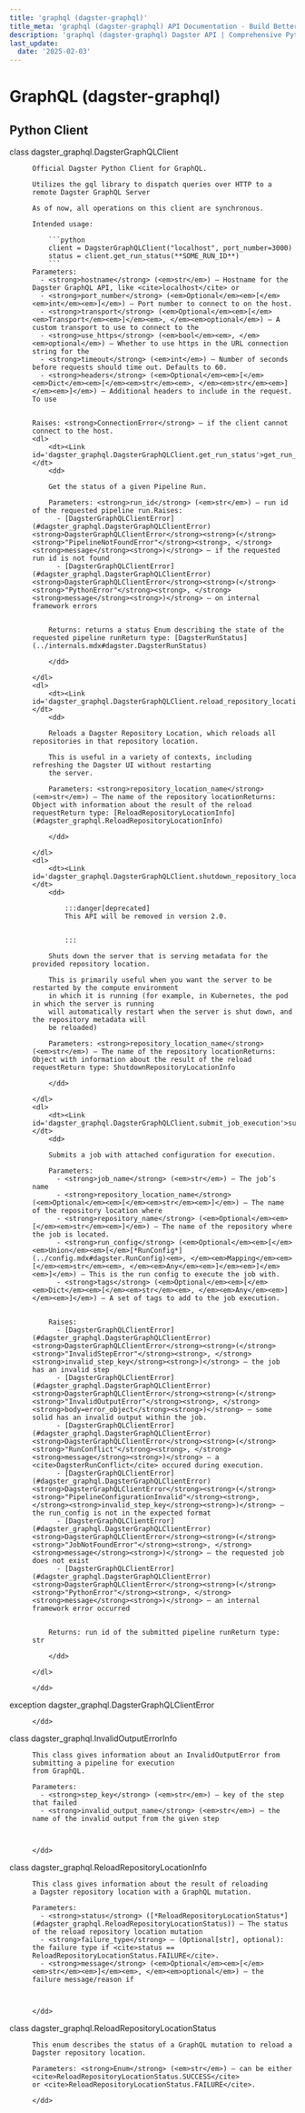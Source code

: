 ```yaml
---
title: 'graphql (dagster-graphql)'
title_meta: 'graphql (dagster-graphql) API Documentation - Build Better Data Pipelines | Python Reference Documentation for Dagster'
description: 'graphql (dagster-graphql) Dagster API | Comprehensive Python API documentation for Dagster, the data orchestration platform. Learn how to build, test, and maintain data pipelines with our detailed guides and examples.'
last_update:
  date: '2025-02-03'
---
```


<div class="section" id="graphql-dagster-graphql">


# GraphQL (dagster-graphql)

<div class="section" id="python-client">

## Python Client

<dl>
    <dt><Link id='dagster_graphql.DagsterGraphQLClient'>class dagster_graphql.DagsterGraphQLClient</Link></dt>
    <dd>

    Official Dagster Python Client for GraphQL.

    Utilizes the gql library to dispatch queries over HTTP to a remote Dagster GraphQL Server

    As of now, all operations on this client are synchronous.

    Intended usage:

        ```python
        client = DagsterGraphQLClient("localhost", port_number=3000)
        status = client.get_run_status(**SOME_RUN_ID**)
        ```
    Parameters: 
      - <strong>hostname</strong> (<em>str</em>) – Hostname for the Dagster GraphQL API, like <cite>localhost</cite> or
      - <strong>port_number</strong> (<em>Optional</em><em>[</em><em>int</em><em>]</em>) – Port number to connect to on the host.
      - <strong>transport</strong> (<em>Optional</em><em>[</em><em>Transport</em><em>]</em><em>, </em><em>optional</em>) – A custom transport to use to connect to the
      - <strong>use_https</strong> (<em>bool</em><em>, </em><em>optional</em>) – Whether to use https in the URL connection string for the
      - <strong>timeout</strong> (<em>int</em>) – Number of seconds before requests should time out. Defaults to 60.
      - <strong>headers</strong> (<em>Optional</em><em>[</em><em>Dict</em><em>[</em><em>str</em><em>, </em><em>str</em><em>]</em><em>]</em>) – Additional headers to include in the request. To use


    Raises: <strong>ConnectionError</strong> – if the client cannot connect to the host.
    <dl>
        <dt><Link id='dagster_graphql.DagsterGraphQLClient.get_run_status'>get_run_status</Link></dt>
        <dd>

        Get the status of a given Pipeline Run.

        Parameters: <strong>run_id</strong> (<em>str</em>) – run id of the requested pipeline run.Raises: 
          - [DagsterGraphQLClientError](#dagster_graphql.DagsterGraphQLClientError)<strong>DagsterGraphQLClientError</strong><strong>(</strong><strong>"PipelineNotFoundError"</strong><strong>, </strong><strong>message</strong><strong>)</strong> – if the requested run id is not found
          - [DagsterGraphQLClientError](#dagster_graphql.DagsterGraphQLClientError)<strong>DagsterGraphQLClientError</strong><strong>(</strong><strong>"PythonError"</strong><strong>, </strong><strong>message</strong><strong>)</strong> – on internal framework errors


        Returns: returns a status Enum describing the state of the requested pipeline runReturn type: [DagsterRunStatus](../internals.mdx#dagster.DagsterRunStatus)

        </dd>

    </dl>
    <dl>
        <dt><Link id='dagster_graphql.DagsterGraphQLClient.reload_repository_location'>reload_repository_location</Link></dt>
        <dd>

        Reloads a Dagster Repository Location, which reloads all repositories in that repository location.

        This is useful in a variety of contexts, including refreshing the Dagster UI without restarting
        the server.

        Parameters: <strong>repository_location_name</strong> (<em>str</em>) – The name of the repository locationReturns: Object with information about the result of the reload requestReturn type: [ReloadRepositoryLocationInfo](#dagster_graphql.ReloadRepositoryLocationInfo)

        </dd>

    </dl>
    <dl>
        <dt><Link id='dagster_graphql.DagsterGraphQLClient.shutdown_repository_location'>shutdown_repository_location</Link></dt>
        <dd>

            :::danger[deprecated]
            This API will be removed in version 2.0.


            :::

        Shuts down the server that is serving metadata for the provided repository location.

        This is primarily useful when you want the server to be restarted by the compute environment
        in which it is running (for example, in Kubernetes, the pod in which the server is running
        will automatically restart when the server is shut down, and the repository metadata will
        be reloaded)

        Parameters: <strong>repository_location_name</strong> (<em>str</em>) – The name of the repository locationReturns: Object with information about the result of the reload requestReturn type: ShutdownRepositoryLocationInfo

        </dd>

    </dl>
    <dl>
        <dt><Link id='dagster_graphql.DagsterGraphQLClient.submit_job_execution'>submit_job_execution</Link></dt>
        <dd>

        Submits a job with attached configuration for execution.

        Parameters: 
          - <strong>job_name</strong> (<em>str</em>) – The job’s name
          - <strong>repository_location_name</strong> (<em>Optional</em><em>[</em><em>str</em><em>]</em>) – The name of the repository location where
          - <strong>repository_name</strong> (<em>Optional</em><em>[</em><em>str</em><em>]</em>) – The name of the repository where the job is located.
          - <strong>run_config</strong> (<em>Optional</em><em>[</em><em>Union</em><em>[</em>[*RunConfig*](../config.mdx#dagster.RunConfig)<em>, </em><em>Mapping</em><em>[</em><em>str</em><em>, </em><em>Any</em><em>]</em><em>]</em><em>]</em>) – This is the run config to execute the job with.
          - <strong>tags</strong> (<em>Optional</em><em>[</em><em>Dict</em><em>[</em><em>str</em><em>, </em><em>Any</em><em>]</em><em>]</em>) – A set of tags to add to the job execution.


        Raises: 
          - [DagsterGraphQLClientError](#dagster_graphql.DagsterGraphQLClientError)<strong>DagsterGraphQLClientError</strong><strong>(</strong><strong>"InvalidStepError"</strong><strong>, </strong><strong>invalid_step_key</strong><strong>)</strong> – the job has an invalid step
          - [DagsterGraphQLClientError](#dagster_graphql.DagsterGraphQLClientError)<strong>DagsterGraphQLClientError</strong><strong>(</strong><strong>"InvalidOutputError"</strong><strong>, </strong><strong>body=error_object</strong><strong>)</strong> – some solid has an invalid output within the job.
          - [DagsterGraphQLClientError](#dagster_graphql.DagsterGraphQLClientError)<strong>DagsterGraphQLClientError</strong><strong>(</strong><strong>"RunConflict"</strong><strong>, </strong><strong>message</strong><strong>)</strong> – a <cite>DagsterRunConflict</cite> occured during execution.
          - [DagsterGraphQLClientError](#dagster_graphql.DagsterGraphQLClientError)<strong>DagsterGraphQLClientError</strong><strong>(</strong><strong>"PipelineConfigurationInvalid"</strong><strong>, </strong><strong>invalid_step_key</strong><strong>)</strong> – the run_config is not in the expected format
          - [DagsterGraphQLClientError](#dagster_graphql.DagsterGraphQLClientError)<strong>DagsterGraphQLClientError</strong><strong>(</strong><strong>"JobNotFoundError"</strong><strong>, </strong><strong>message</strong><strong>)</strong> – the requested job does not exist
          - [DagsterGraphQLClientError](#dagster_graphql.DagsterGraphQLClientError)<strong>DagsterGraphQLClientError</strong><strong>(</strong><strong>"PythonError"</strong><strong>, </strong><strong>message</strong><strong>)</strong> – an internal framework error occurred


        Returns: run id of the submitted pipeline runReturn type: str

        </dd>

    </dl>

    </dd>

</dl>
<dl>
    <dt><Link id='dagster_graphql.DagsterGraphQLClientError'>exception dagster_graphql.DagsterGraphQLClientError</Link></dt>
    <dd>

    </dd>

</dl>
<dl>
    <dt><Link id='dagster_graphql.InvalidOutputErrorInfo'>class dagster_graphql.InvalidOutputErrorInfo</Link></dt>
    <dd>

    This class gives information about an InvalidOutputError from submitting a pipeline for execution
    from GraphQL.

    Parameters: 
      - <strong>step_key</strong> (<em>str</em>) – key of the step that failed
      - <strong>invalid_output_name</strong> (<em>str</em>) – the name of the invalid output from the given step



    </dd>

</dl>
<dl>
    <dt><Link id='dagster_graphql.ReloadRepositoryLocationInfo'>class dagster_graphql.ReloadRepositoryLocationInfo</Link></dt>
    <dd>

    This class gives information about the result of reloading
    a Dagster repository location with a GraphQL mutation.

    Parameters: 
      - <strong>status</strong> ([*ReloadRepositoryLocationStatus*](#dagster_graphql.ReloadRepositoryLocationStatus)) – The status of the reload repository location mutation
      - <strong>failure_type</strong> – (Optional[str], optional): the failure type if <cite>status == ReloadRepositoryLocationStatus.FAILURE</cite>.
      - <strong>message</strong> (<em>Optional</em><em>[</em><em>str</em><em>]</em><em>, </em><em>optional</em>) – the failure message/reason if



    </dd>

</dl>
<dl>
    <dt><Link id='dagster_graphql.ReloadRepositoryLocationStatus'>class dagster_graphql.ReloadRepositoryLocationStatus</Link></dt>
    <dd>

    This enum describes the status of a GraphQL mutation to reload a Dagster repository location.

    Parameters: <strong>Enum</strong> (<em>str</em>) – can be either <cite>ReloadRepositoryLocationStatus.SUCCESS</cite>
    or <cite>ReloadRepositoryLocationStatus.FAILURE</cite>.

    </dd>

</dl>
</div></div>

